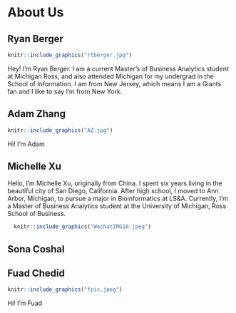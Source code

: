 # About Us

## Ryan Berger

```r
knitr::include_graphics("rtberger.jpg")
```

Hey! I'm Ryan Berger. I am a current Master's of Business Analytics student at Michigan Ross, and also attended Michigan for my undergrad in the School of Information. I am from New Jersey, which means I am a Giants fan and I like to say I'm from New York.

## Adam Zhang

```r
knitr::include_graphics("AZ.jpg")
```

Hi! I'm Adam

## Michelle Xu

Hello, I'm Michelle Xu, originally from China. I spent six years living in the beautiful city of San Diego, California. After high school, I moved to Ann Arbor, Michigan, to pursue a major in Bioinformatics at LS&A. Currently, I'm a Master of Business Analytics student at the University of Michigan, Ross School of Business.

```r
  knitr::include_graphics("WechatIMG10.jpeg")
```

## Sona Coshal

## Fuad Chedid

```r
knitr::include_graphics("fpic.jpeg")
```

Hi! I'm Fuad
